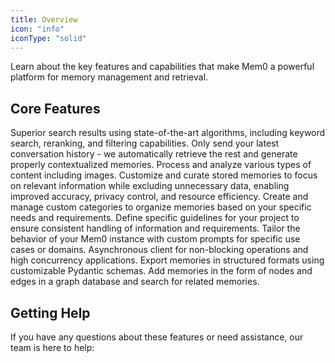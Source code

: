 ---
title: Overview
icon: "info"
iconType: "solid"
---

<Snippet file="paper-release.mdx" />

Learn about the key features and capabilities that make Mem0 a powerful platform for memory management and retrieval.

## Core Features

<CardGroup>
  <Card title="Advanced Retrieval" icon="magnifying-glass" href="/features/advanced-retrieval">
    Superior search results using state-of-the-art algorithms, including keyword search, reranking, and filtering capabilities.
  </Card>
  <Card title="Contextual Add" icon="square-plus" href="/features/contextual-add">
    Only send your latest conversation history - we automatically retrieve the rest and generate properly contextualized memories.
  </Card>
  <Card title="Multimodal Support" icon="photo-film" href="/features/multimodal-support">
    Process and analyze various types of content including images.
  </Card>
  <Card title="Memory Customization" icon="filter" href="/features/selective-memory">
    Customize and curate stored memories to focus on relevant information while excluding unnecessary data, enabling improved accuracy, privacy control, and resource efficiency.
  </Card>
  <Card title="Custom Categories" icon="tags" href="/features/custom-categories">
    Create and manage custom categories to organize memories based on your specific needs and requirements.
  </Card>
  <Card title="Custom Instructions" icon="list-check" href="/features/custom-instructions">
    Define specific guidelines for your project to ensure consistent handling of information and requirements.
  </Card>
  <Card title="Direct Import" icon="message-bot" href="/features/direct-import">
    Tailor the behavior of your Mem0 instance with custom prompts for specific use cases or domains.
  </Card>
  <Card title="Async Client" icon="bolt" href="/features/async-client">
    Asynchronous client for non-blocking operations and high concurrency applications.
  </Card>
  <Card title="Memory Export" icon="file-export" href="/features/memory-export">
    Export memories in structured formats using customizable Pydantic schemas.
  </Card>
  <Card title="Graph Memory" icon="graph" href="/features/graph-memory">
    Add memories in the form of nodes and edges in a graph database and search for related memories.
  </Card>
</CardGroup>

## Getting Help

If you have any questions about these features or need assistance, our team is here to help:

<Snippet file="get-help.mdx" />
